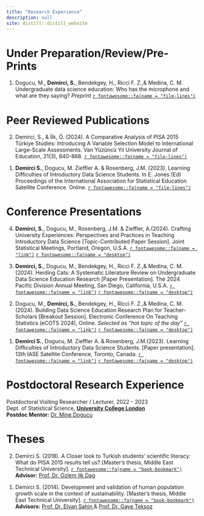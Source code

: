 ```yaml
---
title: "Research Experience"
description: null
site: distill::distill_website
---
```



# Under Preparation/Review/Pre-Prints

<p>
1. Dogucu, M., **Demirci, S.**, Bendekgey, H., Ricci F. Z.,& Medina, C. M. Undergraduate data science education: Who has the microphone and what are they saying? _Preprint_ <a href = "https://arxiv.org/abs/2403.03387" target="_blank"> `r fontawesome::fa(name = "file-lines")`</a>
</p>

# Peer Reviewed Publications

<p>
2. Demirci, S., & İlk, Ö. (2024). A Comparative Analysis of PISA 2015 Türkiye Studies: Introducing A Variable Selection Model to International Large-Scale Assessments. Van Yüzüncü Yıl University Journal of Education, 21(3), 840-868. <a href = "https://doi.org/10.33711/yyuefd.1539072" target="_blank"> `r fontawesome::fa(name = "file-lines")`</a>  
</p>

<p>
1. **Demirci S.**, Dogucu, M. Zieffler A. & Rosenberg, J.M. (2023). Learning Difficulties of Introductory Data Science Students. In E. Jones (Ed) Proceedings of the International Association for Statistical Education Satellite Conference. Online. <a href = "https://escholarship.org/uc/item/01p3k7f3" target="_blank"> `r fontawesome::fa(name = "file-lines")`</a>
</p>

# Conference Presentations 

<p>

4. **Demirci, S.**, Dogucu, M., Rosenberg, J.M. & Zieffler, A.(2024). Crafting University Experiences: Perspectives and Practices in Teaching Introductory Data Science [Topic-Contributed Paper Session]. Joint Statistical Meetings, Portland, Oregon, U.S.A. <a href = "https://ww2.amstat.org/meetings/jsm/2024/index.cfm" target="_blank">`r fontawesome::fa(name = "link")`</a> 
<a href = "https://sinemdemirci.github.io/jsm-24" target="_blank"> `r fontawesome::fa(name = "desktop")`</a>
</p>

<p>
3. **Demirci, S.**, Dogucu, M.,  Bendekgey, H., Ricci F. Z.,& Medina, C. M.(2024). Herding Cats: A Systematic Literature Review on Undergraduate Data Science Education Research [Paper Presentation]. The 2024 Pacific Division Annual Meeting, San Diego, California, U.S.A. <a href = "https://www.aaaspd.org/2024-annual-meeting.html" target="_blank">`r fontawesome::fa(name = "link")`</a> 
<a href = "https://www.canva.com/design/DAGIDPh1m9U/4U8qcM2uWkMiA7O7aCCURQ/view?utm_content=DAGIDPh1m9U&utm_campaign=designshare&utm_medium=link&utm_source=editor" target="_blank"> `r fontawesome::fa(name = "desktop")`</a>
</p>



<p>
2. Dogucu, M., **Demirci, S.**, Bendekgey, H., Ricci F. Z.,& Medina, C. M.(2024). Building Data Science Education Research Plan for Teacher-Scholars [Breakout Session]. Electronic Conference On Teaching Statistics (eCOTS 2024), Online. _Selected as "hot topic of the day"_
<a href = "https://www.causeweb.org/cause/ecots/ecots24" target="_blank">`r fontawesome::fa(name = "link")`</a>
<a href = "https://mdogucu.github.io/eCOTS-2024/" target="_blank"> `r fontawesome::fa(name = "desktop")`</a>
</p>


<p>
1. **Demirci S.**, Dogucu, M. Zieffler A. & Rosenberg, J.M.(2023). Learning Difficulties of Introductory Data Science Students. [Paper presentation]. 13th IASE Satellite Conference, Toronto, Canada.
<a href = "https://iase2023satellite.github.io/speakers.html" target="_blank">`r fontawesome::fa(name = "link")`</a>
  <a href="https://sinemdemirci.github.io/iase-2023/" target="_blank"> `r fontawesome::fa(name = "desktop")`</a>
</p>


# Postdoctoral Research Experience

Postdoctoral Visiting Researcher / Lecturer, 2022 - 2023     
Dept. of Statistical Science, <b> <a href = 'https://www.ucl.ac.uk/statistics/' target="_blank"> University College London </b></a>  
__Postdoc Mentor:__ <a href = 'https:minedogucu.com' target="_blank"> Dr. Mine Dogucu </a>  

# Theses

<p>
2. Demirci S. (2018). A Closer look to Turkish students' scientific literacy: What do PISA 2015 results tell us? [Master's thesis, Middle East Technical University]. <a href = "https://open.metu.edu.tr/handle/11511/27834" target="_blank"> `r fontawesome::fa(name = "book-bookmark")` </a>   
__Advisor:__ <a href = "https://stat.metu.edu.tr/en/ozlem-ilk-dag" target="_blank"> Prof. Dr. Ozlem Ilk Dag </a>
</p>

<p>
1. Demirci S. (2014). Development and validation of human population growth scale in the context of sustainability. [Master's thesis, Middle East Technical University]. <a href = "https://open.metu.edu.tr/handle/11511/23331" target="_blank">`r fontawesome::fa(name = "book-bookmark")`</a>   
__Advisors:__ <a href = "https://avesis.metu.edu.tr/selvan" target="_blank"> Prof. Dr. Elvan Sahin </a> & <a href = "https://avesis.metu.edu.tr/gtuncer" target="_blank"> Prof. Dr. Gaye Teksoz </a>
</p>
